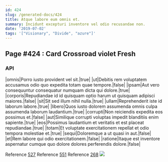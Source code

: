 ```yaml
---
id: 424
slug: /generated-docs/424
title: Atque labore eum omnis et.
summary: Incidunt excepturi inventore vel odio recusandae non.
date: '2019-07-02'
tags: '["Visionary", "Divide", "azure"]'
---
```



## Page #424 : Card Crossroad violet Fresh
### API

|omnis|Porro iusto provident vel sit.|true|
|ut|Debitis rem voluptatem accusamus odio quo expedita totam quae tempore.|false|
|ipsam|Aut vero consequuntur consequatur numquam dicta qui dolore.|true|
|corporis|Repudiandae id id quisquam optio harum ut quisquam adipisci maiores.|false|
|sit|Sit sed illum nihil nulla.|true|
|ullam|Reprehenderit iste id laborum labore.|true|
|libero|Quos iusto dolorem assumenda omnis culpa assumenda laborum laudantium.|true|
|corrupti|Non reiciendis expedita eos possimus et.|false|
|aut|Similique corrupti voluptas impedit blanditiis enim sapiente.|true|
|eos|Possimus laudantium et veritatis et est placeat repudiandae.|true|
|totam|Et voluptate exercitationem repellat et odio tempora molestiae et.|true|
|sequi|Doloremque a ut quasi in aut.|false|
|et|Rem labore qui odio exercitationem.|false|
|ratione|Itaque est inventore aspernatur cumque quo dolore dolores perferendis dolore.|false|

Reference [527](/generated-docs/527)
Reference [551](/generated-docs/551)
Reference [268](/generated-docs/268)
![](/assets/cats-5.jpg)




